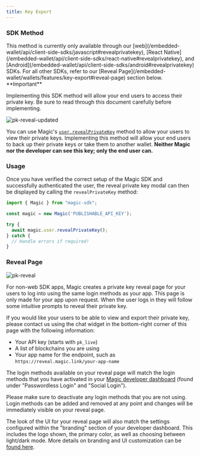 ```yaml
---
title: Key Export
---
```


### SDK Method

<Note>
This method is currently only available through our [web](/embedded-wallet/api/client-side-sdks/javascript#revealprivatekey), [React Native](/embedded-wallet/api/client-side-sdks/react-native#revealprivatekey), and [Android](/embedded-wallet/api/client-side-sdks/android#revealprivatekey) SDKs. For all other SDKs, refer to our [Reveal Page](/embedded-wallet/wallets/features/key-export#reveal-page) section below.
</Note>

<Info>
**Important**

Implementing this SDK method will allow your end users to access their private key. Be sure to read through this document carefully before implementing.
</Info>

<Frame>
  <img src="/images/pk-reveal-updated.webp" alt="pk-reveal-updated" />
</Frame>

You can use Magic's [`user.revealPrivateKey`](/embedded-wallet/api/client-side-sdks/javascript#revealprivatekey) method to allow your users to view their private keys. Implementing this method will allow your end users to back up their private keys or take them to another wallet. **Neither Magic nor the developer can see this key; only the end user can.**

### Usage

Once you have verified the correct setup of the Magic SDK and successfully authenticated the user, the reveal private key modal can then be displayed by calling the `revealPrivateKey` method:

```javascript JavaScript icon="square-js"
import { Magic } from "magic-sdk";

const magic = new Magic('PUBLISHABLE_API_KEY');

try {
  await magic.user.revealPrivateKey();
} catch {
  // Handle errors if required!
}
```

### Reveal Page

<Frame>
  <img src="/images/pk-reveal.webp" alt="pk-reveal"/>
</Frame>

For non-web SDK apps, Magic creates a private key reveal page for your users to log into using the same login methods as your app. This page is only made for your app upon request. When the user logs in they will follow some intuitive prompts to reveal their private key.

If you would like your users to be able to view and export their private key, please contact us using the chat widget in the bottom-right corner of this page with the following information:

* Your API key (starts with `pk_live`)
* A list of blockchains you are using
* Your app name for the endpoint, such as `https://reveal.magic.link/your-app-name`

The login methods available on your reveal page will match the login methods that you have activated in your [Magic developer dashboard](https://dashboard.magic.link/) (found under "Passwordless Login" and "Social Login").

<Note>
Please make sure to deactivate any login methods that you are not using. Login methods can be added and removed at any point and changes will be immediately visible on your reveal page.
</Note>

The look of the UI for your reveal page will also match the settings configured within the "branding" section of your developer dashboard. This includes the logo shown, the primary color, as well as choosing between light/dark mode. More details on branding and UI customization can be [found here](/embedded-wallet/wallets/customization/brand-and-theme).


